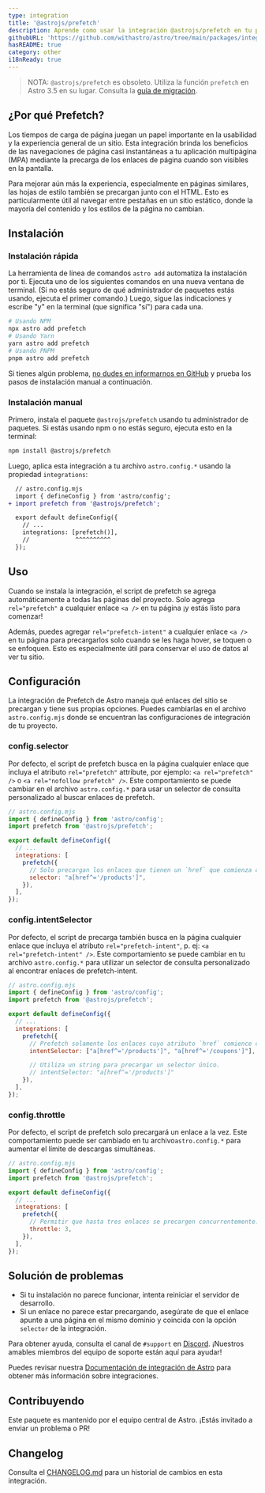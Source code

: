 ```yaml
---
type: integration
title: '@astrojs/prefetch'
description: Aprende como usar la integración @astrojs/prefetch en tu proyecto de Astro.
githubURL: 'https://github.com/withastro/astro/tree/main/packages/integrations/prefetch/'
hasREADME: true
category: other
i18nReady: true
---
```



> NOTA: `@astrojs/prefetch` es obsoleto. Utiliza la función `prefetch` en Astro 3.5 en su lugar. Consulta la [guía de migración](/es/guides/prefetch/#migrating-from-astrojsprefetch).

## ¿Por qué Prefetch?

Los tiempos de carga de página juegan un papel importante en la usabilidad y la experiencia general de un sitio. Esta integración brinda los beneficios de las navegaciones de página casi instantáneas a tu aplicación multipágina (MPA) mediante la precarga de los enlaces de página cuando son visibles en la pantalla.

Para mejorar aún más la experiencia, especialmente en páginas similares, las hojas de estilo también se precargan junto con el HTML. Esto es particularmente útil al navegar entre pestañas en un sitio estático, donde la mayoría del contenido y los estilos de la página no cambian.

## Instalación

### Instalación rápida

La herramienta de línea de comandos `astro add` automatiza la instalación por ti. Ejecuta uno de los siguientes comandos en una nueva ventana de terminal. (Si no estás seguro de qué administrador de paquetes estás usando, ejecuta el primer comando.) Luego, sigue las indicaciones y escribe "y" en la terminal (que significa "sí") para cada una.

```sh
# Usando NPM
npx astro add prefetch
# Usando Yarn
yarn astro add prefetch
# Usando PNPM
pnpm astro add prefetch
```

Si tienes algún problema, [no dudes en informarnos en GitHub](https://github.com/withastro/astro/issues) y prueba los pasos de instalación manual a continuación.

### Instalación manual

Primero, instala el paquete `@astrojs/prefetch` usando tu administrador de paquetes. Si estás usando npm o no estás seguro, ejecuta esto en la terminal:

```sh
npm install @astrojs/prefetch
```

Luego, aplica esta integración a tu archivo `astro.config.*` usando la propiedad `integrations`:

```diff lang="js" "prefetch()"
  // astro.config.mjs
  import { defineConfig } from 'astro/config';
+ import prefetch from '@astrojs/prefetch';

  export default defineConfig({
    // ...
    integrations: [prefetch()],
    //             ^^^^^^^^^^
  });
```

## Uso

Cuando se instala la integración, el script de prefetch se agrega automáticamente a todas las páginas del proyecto. Solo agrega `rel="prefetch"` a cualquier enlace `<a />` en tu página ¡y estás listo para comenzar!

Además, puedes agregar `rel="prefetch-intent"` a cualquier enlace `<a />` en tu página para precargarlos solo cuando se les haga hover, se toquen o se enfoquen. Esto es especialmente útil para conservar el uso de datos al ver tu sitio.

## Configuración

La integración de Prefetch de Astro maneja qué enlaces del sitio se precargan y tiene sus propias opciones. Puedes cambiarlas en el archivo `astro.config.mjs` donde se encuentran las configuraciones de integración de tu proyecto.

### config.selector

Por defecto, el script de prefetch busca en la página cualquier enlace que incluya el atributo `rel="prefetch"` attribute, por ejemplo: `<a rel="prefetch" />` o `<a rel="nofollow prefetch" />`.  Este comportamiento se puede cambiar en el archivo `astro.config.*` para usar un selector de consulta personalizado al buscar enlaces de prefetch.

```js
// astro.config.mjs
import { defineConfig } from 'astro/config';
import prefetch from '@astrojs/prefetch';

export default defineConfig({
  // ...
  integrations: [
    prefetch({
      // Solo precargan los enlaces que tienen un `href` que comienza con `/productos`.
      selector: "a[href^='/products']",
    }),
  ],
});
```

### config.intentSelector

Por defecto, el script de precarga también busca en la página cualquier enlace que incluya el atributo `rel="prefetch-intent"`, p. ej: `<a rel="prefetch-intent" />`. Este comportamiento se puede cambiar en tu archivo `astro.config.*` para utilizar un selector de consulta personalizado al encontrar enlaces de prefetch-intent.

```js
// astro.config.mjs
import { defineConfig } from 'astro/config';
import prefetch from '@astrojs/prefetch';

export default defineConfig({
  // ...
  integrations: [
    prefetch({
      // Prefetch solamente los enlaces cuyo atributo `href` comience con `/products` o `/coupons`.
      intentSelector: ["a[href^='/products']", "a[href^='/coupons']"],

      // Utiliza un string para precargar un selector único.
      // intentSelector: "a[href^='/products']"
    }),
  ],
});
```

### config.throttle

Por defecto, el script de prefetch solo precargará un enlace a la vez. Este comportamiento puede ser cambiado en tu archivo`astro.config.*` para aumentar el límite de descargas simultáneas.

```js
// astro.config.mjs
import { defineConfig } from 'astro/config';
import prefetch from '@astrojs/prefetch';

export default defineConfig({
  // ...
  integrations: [
    prefetch({
      // Permitir que hasta tres enlaces se precargen concurrentemente.
      throttle: 3,
    }),
  ],
});
```

## Solución de problemas

*   Si tu instalación no parece funcionar, intenta reiniciar el servidor de desarrollo.
*   Si un enlace no parece estar precargando, asegúrate de que el enlace apunte a una página en el mismo dominio y coincida con la opción `selector` de la integración.

Para obtener ayuda, consulta el canal de `#support` en [Discord](https://astro.build/chat). ¡Nuestros amables miembros del equipo de soporte están aquí para ayudar!

Puedes revisar nuestra [Documentación de integración de Astro][astro-integration] para obtener más información sobre integraciones.

## Contribuyendo

Este paquete es mantenido por el equipo central de Astro. ¡Estás invitado a enviar un problema o PR!

## Changelog

Consulta el [CHANGELOG.md](https://github.com/withastro/astro/tree/main/packages/integrations/prefetch/CHANGELOG.md) para un historial de cambios en esta integración.

[astro-integration]: /es/guides/integrations-guide/
